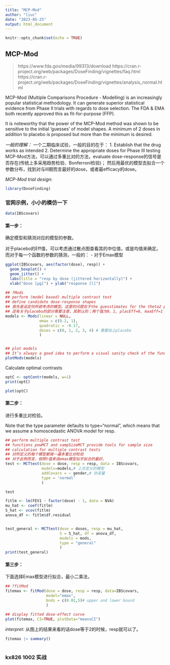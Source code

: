 ```yaml
---
title: "MCP-Mod"
author: "liuc"
date: "2023-05-25"
output: html_document
---
```


```r
knitr::opts_chunk$set(echo = TRUE)
```


## MCP-Mod

> https://www.fda.gov/media/99313/download
> https://cran.r-project.org/web/packages/DoseFinding/vignettes/faq.html
> https://cran.r-project.org/web/packages/DoseFinding/vignettes/analysis_normal.html



MCP-Mod (Multiple Comparisons Procedure - Modelling) is an increasingly popular statistical methodology. It can generate superior statistical evidence from Phase II trials with regards to dose selection. The FDA & EMA both recently approved this as fit-for-purpose (FFP).

It is noteworthy that the power of the MCP-Mod method was shown to be sensitive to the initial ‘guesses’ of model shapes. A minimum of 2 doses in addition to placebo is proposed but more than the minimum is desired.


*一般的理解：*
一个二期临床试验，一般的目的在于：
1.  Establish that the drug works as intended
2. Determine the appropriate doses for Phase III testing
MCP-Mod方法，可以通过多重比对的方法，evaluate dose-response的信号是否存在(传统上多采用趋势检验、Bonferroni检验)；
然后用最优的模型去拟合一个参数分布，找到对与III期而言最好的dose，或者最efficacy的dose。


*MCP-Mod trial design: *




```r
library(DoseFinding)
```


### 官网示例，小小的模仿一下


```r
data(IBScovars)
```


#### 第一步：

确定模型和猜测对应的模型的参数。

对于placebo的Eff值，可以考虑通过散点图查看其的中位值，或是均值来确定。
而对于每一个函数的参数的猜测，一般的：
- 对于Emax模型

```r
ggplot(IBScovars, aes(factor(dose), resp)) + 
  geom_boxplot() +
  geom_jitter() +
  labs(title = "resp by dose (jittered horizontally)") +
  xlab("dose [μg]") + ylab("response [l]")
```


```r
## ?Mods
## perform (model based) multiple contrast test
## define candidate dose-response shapes
## 首先是设定你所欲考虑的模型。这里的问题在于the guesstimates for the theta2 parameters的值怎么去猜测？
## 还有关于placebo的部分需要注意，其默认的；两个值为0，1, placEff=0, maxEff=1
models <- Mods(linear = NULL, 
               emax = c(0.2, 1), 
               quadratic = -0.17,
               doses = c(0, 1, 2, 3, 4) # 需要加上placebo
               )


## plot models
## It’s always a good idea to perform a visual sanity check of the functional relationships implied by the guesstimates.
plotMods(models)
```

Calculate optimal contrasts
```r
optC <- optContr(models, w=1)
print(optC)

plot(optC)
```

#### 第二步：

进行多重比对检验。

Note that the type parameter defaults to type="normal", which means that we assume a homoscedastic ANOVA model for resp.

```r
## perform multiple contrast test
## functions powMCT and sampSizeMCT provide tools for sample size
## calculation for multiple contrast tests
## 对所定义的每个模型都做一遍多重比对检验
## 对于此例而言，依照t值来说emax模型似乎拟合的最好。
test <- MCTtest(dose = dose, resp = resp, data = IBScovars, 
                models=models,# 上文定义的模型
                addCovars = ~ gender,# 协变量
                type = 'normal'
                )

test
```



```r
fitlm <- lm(FEV1 ~ factor(dose) - 1, data = NVA)
mu_hat <- coef(fitlm)
S_hat <- vcov(fitlm)
anova_df <- fitlm$df.residual


test_general <- MCTtest(dose = doses, resp = mu_hat, 
                        S = S_hat, df = anova_df,
                        models = mods, 
                        type = "general"
                        )
print(test_general)
```



#### 第三步：

下面选择Emax模型进行拟合，最小二乘法，
```r
## ?fitMod
fitemax <- fitMod(dose = dose, resp = resp, data=IBScovars, 
                  model="emax",
                  bnds = c(0.01,5)# upper and lower bound
                  )

## display fitted dose-effect curve
plot(fitemax, CI=TRUE, plotData="meansCI")
```
*interpret: *从图上的结果来看的话dose等于2的时候，resp就可以了。


```r
fitemax |> summary()
```



```r

```


### kx826 1002 实战


```r

```






